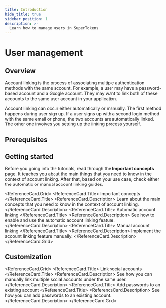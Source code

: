 ```yaml
---
title: Introduction
hide_title: true
sidebar_position: 1
description: >-
  Learn how to manage users in SuperTokens 
---
```



# User management

## Overview

Account linking is the process of associating multiple authentication methods with the same account.
For example, a user may have a password-based account and a Google account. They may want to link both of these accounts to the same user account in your application.

Account linking can occur either automatically or manually.
The first method happens during user sign up.
If a user signs up with a second login method with the same email or phone, the two accounts are automatically linked.
The other one involves you setting up the linking process yourself.


## Prerequisites

<PaidFeatureCallout />

## Getting started

Before you going into the tutorials, read through the **Important concepts** page.
It teaches you about the main things that you need to know in the context of account linking.
After that, based on your use case, check either the automatic or manual account linking guides.

<ReferenceCard.Grid>
  <ReferenceCard href="/docs/post-authentication/account-linking/important-concepts">
    <ReferenceCard.Title>
      Important concepts
    </ReferenceCard.Title>
    <ReferenceCard.Description>
      Learn about the main concepts that you need to know in the context of account linking.
    </ReferenceCard.Description>
  </ReferenceCard>
  <ReferenceCard href="/docs/post-authentication/account-linking/automatic-account-linking">
    <ReferenceCard.Title>
      Automatic account linking
    </ReferenceCard.Title>
    <ReferenceCard.Description>
     See how to enable and use the automatic account linking feature.
    </ReferenceCard.Description>
  </ReferenceCard>
  <ReferenceCard href="/docs/post-authentication/account-linking/manual-account-linking">
    <ReferenceCard.Title>
      Manual account linking
    </ReferenceCard.Title>
    <ReferenceCard.Description>
      Implement the account linking feature manually.
    </ReferenceCard.Description>
  </ReferenceCard>
</ReferenceCard.Grid>

## Customization 


<ReferenceCard.Grid>
  <ReferenceCard href="/docs/post-authentication/account-linking/link-social-accounts">
    <ReferenceCard.Title>
      Link social accounts
    </ReferenceCard.Title>
    <ReferenceCard.Description>
      See how you can manually link multiple social accounts under the same user.
    </ReferenceCard.Description>
  </ReferenceCard>
  <ReferenceCard href="/docs/post-authentication/account-linking/add-passwords-to-an-existing-account">
    <ReferenceCard.Title>
      Add passwords to an existing account
    </ReferenceCard.Title>
    <ReferenceCard.Description>
      See how you can add passwords to an existing account.
    </ReferenceCard.Description>
  </ReferenceCard>
</ReferenceCard.Grid>
